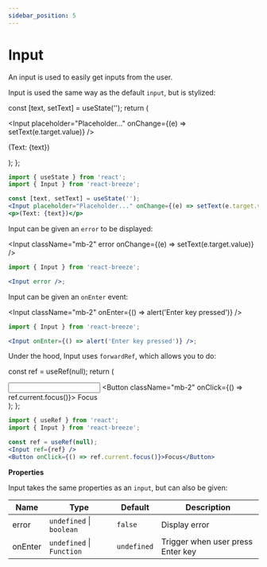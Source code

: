 ```yaml
---
sidebar_position: 5
---
```


# Input

An input is used to easily get inputs from the user.


<Title as="h3">Default</Title>

Input is used the same way as the default `input`, but is stylized:

  const [text, setText] = useState('');
  return (
    <div>
      <Input placeholder="Placeholder..." onChange={(e) => setText(e.target.value)} />
      <p className="mb-2">(Text: {text})</p>
    </div>
  );
};

<InputExample />

```jsx
import { useState } from 'react';
import { Input } from 'react-breeze';

const [text, setText] = useState('');
<Input placeholder="Placeholder..." onChange={(e) => setText(e.target.value)} />
<p>(Text: {text})</p>
```

<Title as="h3">Error</Title>

Input can be given an `error` to be displayed:

<Input className="mb-2" error onChange={(e) => setText(e.target.value)} />

```jsx
import { Input } from 'react-breeze';

<Input error />;
```

<Title as="h3">onEnter</Title>

Input can be given an `onEnter` event:

<Input className="mb-2" onEnter={() => alert('Enter key pressed')} />

```jsx
import { Input } from 'react-breeze';

<Input onEnter={() => alert('Enter key pressed')} />;
```

<Title as="h3">Ref</Title>

Under the hood, Input uses `forwardRef`, which allows you to do:

  const ref = useRef(null);
  return (
    <div>
      <Input ref={ref} />
      <Button className="mb-2" onClick={() => ref.current.focus()}>
        Focus
      </Button>
    </div>
  );
};

<InputRefExample />

```jsx
import { useRef } from 'react';
import { Input } from 'react-breeze';

const ref = useRef(null);
<Input ref={ref} />
<Button onClick={() => ref.current.focus()}>Focus</Button>
```

**Properties**

Input takes the same properties as an `input`, but can also be given:

| Name    | Type                      | Default     | Description                       |
| ------- | ------------------------- | ----------- | --------------------------------- |
| error   | `undefined` \| `boolean`  | `false`     | Display error                     |
| onEnter | `undefined` \| `Function` | `undefined` | Trigger when user press Enter key |
